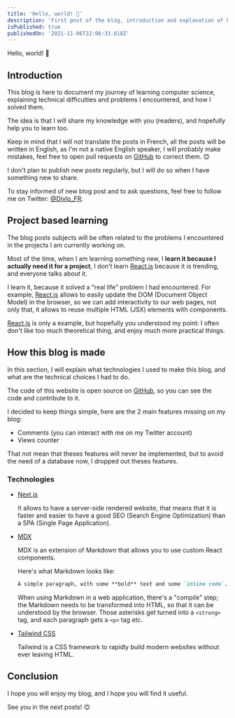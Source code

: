 ```yaml
---
title: 'Hello, world! 👋'
description: 'First post of the blog, introduction and explanation of how this blog is made.'
isPublished: true
publishedOn: '2021-11-06T22:06:33.818Z'
---
```


Hello, world! 👋

## Introduction

This blog is here to document my journey of learning computer science, explaining technical difficulties and problems I encountered, and how I solved them.

The idea is that I will share my knowledge with you (readers), and hopefully help you to learn too.

Keep in mind that I will not translate the posts in French, all the posts will be written in English, as I'm not a native English speaker, I will probably make mistakes, feel free to open pull requests on [GitHub](https://github.com/Divlo/Divlo) to correct them. 😊

I don't plan to publish new posts regularly, but I will do so when I have something new to share.

To stay informed of new blog post and to ask questions, feel free to follow me on Twitter: [@Divlo_FR](https://twitter.com/Divlo_FR).

## Project based learning

The blog posts subjects will be often related to the problems I encountered in the projects I am currently working on.

Most of the time, when I am learning something new, I **learn it because I actually need it for a project**, I don't learn [React.js](https://reactjs.org) because it is trending, and everyone talks about it.

I learn it, because it solved a "real life" problem I had encountered. For example, [React.js](https://reactjs.org) allows to easily update the DOM (Document Object Model) in the browser, so we can add interactivity to our web pages, not only that, it allows to reuse multiple HTML (JSX) elements with components.

[React.js](https://reactjs.org) is only a example, but hopefully you understood my point: I often don't like too much theoretical thing, and enjoy much more practical things.

## How this blog is made

In this section, I will explain what technologies I used to make this blog, and what are the technical choices I had to do.

The code of this website is open source on [GitHub](https://github.com/Divlo/Divlo), so you can see the code and contribute to it.

I decided to keep things simple, here are the 2 main features missing on my blog:

- Comments (you can interact with me on my Twitter account)
- Views counter

That not mean that theses features will never be implemented, but to avoid the need of a database now, I dropped out theses features.

### Technologies

- [Next.js](https://nextjs.org/)

  It allows to have a server-side rendered website, that means that it is faster and easier to have a good SEO (Search Engine Optimization) than a SPA (Single Page Application).

- [MDX](https://mdxjs.com/)

  MDX is an extension of Markdown that allows you to use custom React components.

  Here's what Markdown looks like:

  ```md
  A simple paragraph, with some **bold** text and some `inline code`.
  ```

  When using Markdown in a web application, there's a "compile" step; the Markdown needs to be transformed into HTML, so that it can be understood by the browser. Those asterisks get turned into a `<strong>` tag, and each paragraph gets a `<p>` tag etc.

- [Tailwind CSS](https://tailwindcss.com/)

  Tailwind is a CSS framework to rapidly build modern websites without ever leaving HTML.

## Conclusion

I hope you will enjoy my blog, and I hope you will find it useful.

See you in the next posts! 😊
